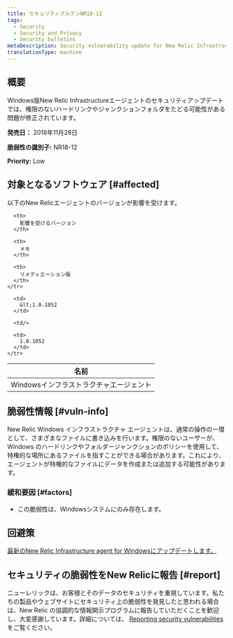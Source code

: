 ```yaml
---
title: セキュリティブルテンNR18-12
tags:
  - Security
  - Security and Privacy
  - Security bulletins
metaDescription: Security vulnerability update for New Relic Infrastructure agent for Windows
translationType: machine
---
```


## 概要

Windows版New Relic Infrastructureエージェントのセキュリティアップデートでは、権限のないハードリンクやジャンクションフォルダをたどる可能性がある問題が修正されています。

**発売日：** 2018年11月28日

**脆弱性の識別子:** NR18-12

**Priority:** Low

## 対象となるソフトウェア [#affected]

以下のNew Relicエージェントのバージョンが影響を受けます。

<table>
  <thead>
    <tr>
      <th>
        名前
      </th>

      <th>
        影響を受けるバージョン
      </th>

      <th>
        メモ
      </th>

      <th>
        リメディエーション版
      </th>
    </tr>
  </thead>

  <tbody>
    <tr>
      <td>
        Windowsインフラストラクチャエージェント
      </td>

      <td>
        &lt;1.0.1052
      </td>

      <td/>

      <td>
        1.0.1052
      </td>
    </tr>
  </tbody>
</table>

## 脆弱性情報 [#vuln-info]

New Relic Windows インフラストラクチャ エージェントは、通常の操作の一環として、さまざまなファイルに書き込みを行います。権限のないユーザーが、Windows のハードリンクやフォルダージャンクションのポリシーを使用して、特権的な場所にあるファイルを指すことができる場合があります。これにより、エージェントが特権的なファイルにデータを作成または追加する可能性があります。

### 緩和要因 [#factors]

* この脆弱性は、Windowsシステムにのみ存在します。

## 回避策

[最新のNew Relic Infrastructure agent for Windowsにアップデートします。](/docs/infrastructure/new-relic-infrastructure/installation/update-infrastructure-agent)

## セキュリティの脆弱性をNew Relicに報告 [#report]

ニューレリックは、お客様とそのデータのセキュリティを重視しています。私たちの製品やウェブサイトにセキュリティ上の脆弱性を発見したと思われる場合は、New Relic の協調的な情報開示プログラムに報告していただくことを歓迎し、大変感謝しています。詳細については、 [Reporting security vulnerabilities](/docs/security/new-relic-security/data-privacy/reporting-security-vulnerabilities) をご覧ください。
